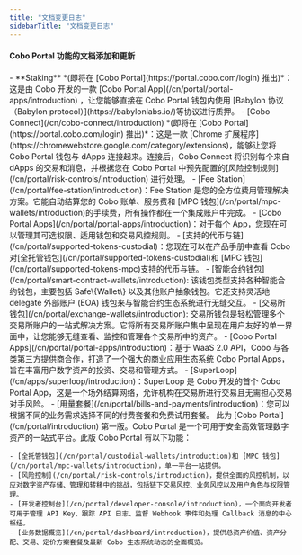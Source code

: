 ```yaml
---
title: "文档变更日志"
sidebarTitle: "文档变更日志"
---
```


#### Cobo Portal 功能的文档添加和更新

<Steps>
    <Step title="2024 年 8 月 9 日" icon="star">
    - **Staking** *(即将在 [Cobo Portal](https://portal.cobo.com/login) 推出)*：这是由 Cobo 开发的一款 [Cobo Portal App](/cn/portal/portal-apps/introduction) ，让您能够直接在 Cobo Portal 钱包内使用  [Babylon 协议（Babylon protocol）](https://babylonlabs.io/)等协议进行质押。
    - [Cobo Connect](/cn/cobo-connect/introduction) *(即将在 [Cobo Portal](https://portal.cobo.com/login) 推出)*：这是一款 [Chrome 扩展程序](https://chromewebstore.google.com/category/extensions)，能够让您将 Cobo Portal 钱包与 dApps 连接起来。连接后，Cobo Connect 将识别每个来自 dApps 的交易和消息，并根据您在 Cobo Portal 中预先配置的[风险控制规则](/cn/portal/risk-controls/introduction) 进行处理。
    - [Fee Station](/cn/portal/fee-station/introduction)：Fee Station 是您的全方位费用管理解决方案。它能自动结算您的 Cobo 账单、服务费和 [MPC 钱包](/cn/portal/mpc-wallets/introduction)的手续费，所有操作都在一个集成账户中完成。
    - [Cobo Portal Apps](/cn/portal/portal-apps/introduction)：对于每个 App，您现在可以管理其可选权限、适用钱包和交易风控规则。
    - [支持的代币与链](/cn/portal/supported-tokens-custodial)：您现在可以在产品手册中查看 Cobo 对[全托管钱包](/cn/portal/supported-tokens-custodial)和 [MPC 钱包](/cn/portal/supported-tokens-mpc)支持的代币与链。
  </Step>
  <Step title="2024 年 7 月 17 日" icon="star">
    - [智能合约钱包](/cn/portal/smart-contract-wallets/introduction): 该钱包类型支持各种智能合约钱包，主要包括 Safe\{Wallet\} 以及其他账户抽象钱包。它还支持灵活地 delegate 外部账户 (EOA) 钱包来与智能合约生态系统进行无缝交互。
    - [交易所钱包](/cn/portal/exchange-wallets/introduction): 交易所钱包是轻松管理多个交易所账户的一站式解决方案。它将所有交易所账户集中呈现在用户友好的单一界面中，让您能够无缝查看、监控和管理各个交易所中的资产。
    - [Cobo Portal Apps](/cn/portal/portal-apps/introduction)：基于 WaaS 2.0 API，Cobo 与各类第三方提供商合作，打造了一个强大的商业应用生态系统 Cobo Portal Apps，旨在丰富用户数字资产的投资、交易和管理方式。
    - [SuperLoop](/cn/apps/superloop/introduction)：SuperLoop 是 Cobo 开发的首个 Cobo Portal App，这是一个场外结算网络，允许机构在交易所进行交易且无需担心交易对手风险。
    - [用量套餐](/cn/portal/bills-and-payments/introduction)：您可以根据不同的业务需求选择不同的付费套餐和免费试用套餐。
  </Step>
  <Step title="2024 年 6 月 10 日" icon="star">
    此为 [Cobo Portal](/cn/portal/introduction) 第一版。Cobo Portal 是一个可用于安全高效管理数字资产的一站式平台。此版 Cobo Portal 有以下功能：

    - [全托管钱包](/cn/portal/custodial-wallets/introduction)和 [MPC 钱包](/cn/portal/mpc-wallets/introduction)，单一平台一站提供。
    - [风险控制](/cn/portal/risk-controls/introduction)，提供全面的风控机制，以应对数字资产存储、管理和转移中的挑战，包括链下交易风控、业务风控以及用户角色与权限管理。
    - [开发者控制台](/cn/portal/developer-console/introduction)，一个面向开发者可用于管理 API Key、跟踪 API 日志、监督 Webhook 事件和处理 Callback 消息的中心枢纽。
    - [业务数据概览](/cn/portal/dashboard/introduction)，提供总资产价值、资产分配、交易、定价方案套餐及最新 Cobo 生态系统动态的全面概览。
  </Step>
</Steps>
